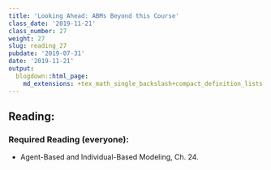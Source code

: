 ```yaml
---
title: 'Looking Ahead: ABMs Beyond this Course'
class_date: '2019-11-21'
class_number: 27
weight: 27
slug: reading_27
pubdate: '2019-07-31'
date: '2019-11-21'
output:
  blogdown::html_page:
    md_extensions: +tex_math_single_backslash+compact_definition_lists
---
```

## Reading:

### Required Reading (everyone):
* Agent-Based and Individual-Based Modeling, Ch. 24.


